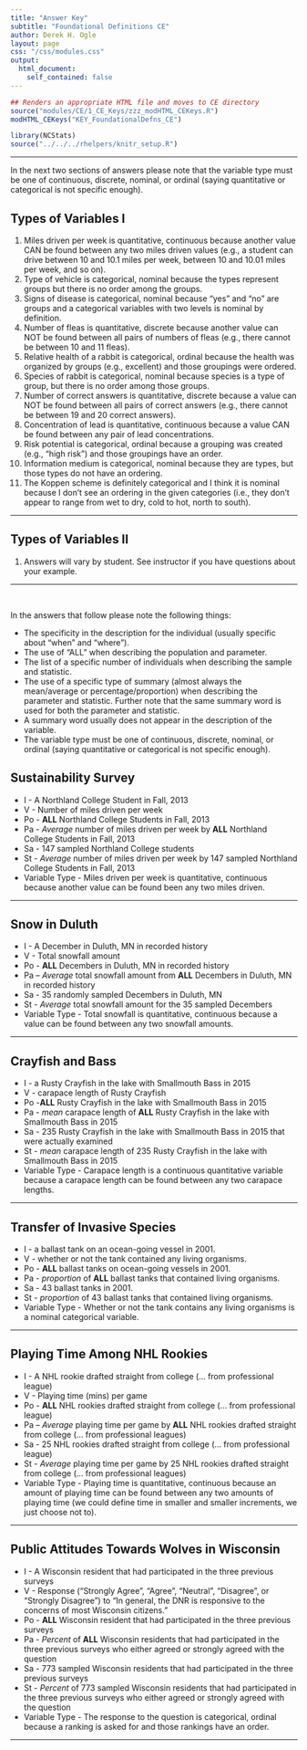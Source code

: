 ```yaml
---
title: "Answer Key"
subtitle: "Foundational Definitions CE"
author: Derek H. Ogle
layout: page
css: "/css/modules.css"
output:
  html_document:
    self_contained: false
---
```


```r
## Renders an appropriate HTML file and moves to CE directory
source("modules/CE/1_CE_Keys/zzz_modHTML_CEKeys.R")
modHTML_CEKeys("KEY_FoundationalDefns_CE")
```
```r
library(NCStats)
source("../../../rhelpers/knitr_setup.R")
```

----

<p class="bg-warning">In the next two sections of answers please note that the variable type must be one of continuous, discrete, nominal, or ordinal (saying quantitative or categorical is not specific enough).</p>

## Types of Variables I

1. Miles driven per week is quantitative, continuous because another value CAN be found between any two miles driven values (e.g., a student can drive between 10 and 10.1 miles per week, between 10 and 10.01 miles per week, and so on).
1. Type of vehicle is categorical, nominal because the types represent groups but there is no order among the groups.
1. Signs of disease is categorical, nominal because "yes" and "no" are groups and a categorical variables with two levels is nominal by definition.
1. Number of fleas is quantitative, discrete because another value can NOT be found between all pairs of numbers of fleas (e.g., there cannot be between 10 and 11 fleas).
1. Relative health of a rabbit is categorical, ordinal because the health was organized by groups (e.g., excellent) and those groupings were ordered.
1. Species of rabbit is categorical, nominal because species is a type of group, but there is no order among those groups.
1. Number of correct answers is quantitative, discrete because a value can NOT be found between all pairs of correct answers (e.g., there cannot be between 19 and 20 correct answers).
1. Concentration of lead is quantitative, continuous because a value CAN be found between any pair of lead concentrations.
1. Risk potential is categorical, ordinal because a grouping was created (e.g., "high risk") and those groupings have an order.
1. Information medium is categorical, nominal because they are types, but those types do not have an ordering.
1. The Koppen scheme is definitely categorical and I think it is nominal because I don't see an ordering in the given categories (i.e., they don't appear to range from wet to dry, cold to hot, north to south).

----

## Types of Variables II

1. Answers will vary by student. See instructor if you have questions about your example.

----

<br>

<p class="bg-warning">In the answers that follow please note the following things:</p>
<ul class="bg-warning">
<li>The specificity in the description for the individual (usually specific about "when" and "where").</li>
<li>The use of "ALL" when describing the population and parameter.</li>
<li>The list of a specific number of individuals when describing the sample and statistic.</li>
<li>The use of a specific type of summary (almost always the mean/average or percentage/proportion) when describing the parameter and statistic. Further note that the same summary word is used for both the parameter and statistic.</li>
<li>A summary word usually does not appear in the description of the variable.</li>
<li>The variable type must be one of continuous, discrete, nominal, or ordinal (saying quantitative or categorical is not specific enough).</li>
</ul>


## Sustainability Survey

* I - A Northland College Student in Fall, 2013
* V - Number of miles driven per week
* Po - **ALL** Northland College Students in Fall, 2013
* Pa - *Average* number of miles driven per week by **ALL** Northland College Students in Fall, 2013
* Sa - 147 sampled Northland College students
* St - *Average* number of miles driven per week by 147 sampled Northland College Students in Fall, 2013 
* Variable Type - Miles driven per week is quantitative, continuous because another value can be found been any two miles driven.

----

## Snow in Duluth

* I - A December in Duluth, MN in recorded history
* V - Total snowfall amount
* Po - **ALL** Decembers in Duluth, MN in recorded history
* Pa -- *Average* total snowfall amount from **ALL** Decembers in Duluth, MN in recorded history
* Sa - 35 randomly sampled Decembers in Duluth, MN
* St - *Average* total snowfall amount for the 35 sampled Decembers
* Variable Type - Total snowfall is quantitative, continuous because a value can be found between any two snowfall amounts.

----

## Crayfish and Bass

* I - a Rusty Crayfish in the lake with Smallmouth Bass in 2015
* V - carapace length of Rusty Crayfish
* Po -**ALL** Rusty Crayfish in the lake with Smallmouth Bass in 2015
* Pa - *mean* carapace length of **ALL** Rusty Crayfish in the lake with Smallmouth Bass in 2015
* Sa - 235 Rusty Crayfish in the lake with Smallmouth Bass in 2015 that were actually examined
* St - *mean* carapace length of 235 Rusty Crayfish in the lake with Smallmouth Bass in 2015
* Variable Type - Carapace length is a continuous quantitative variable because a carapace length can be found between any two carapace lengths.
  
----

## Transfer of Invasive Species

* I - a ballast tank on an ocean-going vessel in 2001.
* V - whether or not the tank contained any living organisms.
* Po - **ALL** ballast tanks on ocean-going vessels in 2001.
* Pa - *proportion* of **ALL** ballast tanks that contained living organisms.
* Sa - 43 ballast tanks in 2001.
* St - *proportion* of 43 ballast tanks that contained living organisms.
* Variable Type - Whether or not the tank contains any living organisms is a nominal categorical variable.
  
----

## Playing Time Among NHL Rookies

* I - A NHL rookie drafted straight from college (... from professional league)
* V - Playing time (mins) per game
* Po - **ALL** NHL rookies drafted straight from college (... from professional league)
* Pa -- *Average* playing time per game by **ALL** NHL rookies drafted straight from college (... from professional leagues)
* Sa - 25 NHL rookies drafted straight from college (... from professional league)
* St - *Average* playing time per game by 25 NHL rookies drafted straight from college (... from professional leagues)
* Variable Type - Playing time is quantitative, continuous because an amount of playing time can be found between any two amounts of playing time (we could define time in smaller and smaller increments, we just choose not to).

----

## Public Attitudes Towards Wolves in Wisconsin

* I - A Wisconsin resident that had participated in the three previous surveys
* V - Response ("Strongly Agree", "Agree", "Neutral", "Disagree", or "Strongly Disagree") to "In general, the DNR is responsive to the concerns of most Wisconsin citizens."
* Po - **ALL** Wisconsin resident that had participated in the three previous surveys
* Pa - *Percent* of **ALL** Wisconsin residents that had participated in the three previous surveys who either agreed or strongly agreed with the question
* Sa - 773 sampled Wisconsin residents that had participated in the three previous surveys
* St - *Percent* of 773 sampled Wisconsin residents that had participated in the three previous surveys who either agreed or strongly agreed with the question
* Variable Type - The response to the question is categorical, ordinal because a ranking is asked for and those rankings have an order.

----
